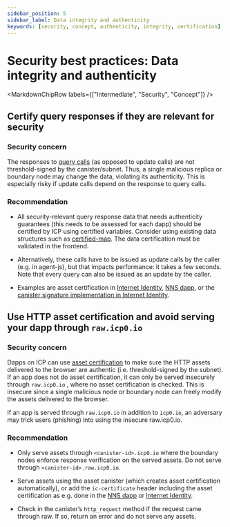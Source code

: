 ```yaml
---
sidebar_position: 5
sidebar_label: Data integrity and authenticity
keywords: [security, concept, authenticity, integrity, certification]
---
```



# Security best practices: Data integrity and authenticity

<MarkdownChipRow labels={["Intermediate", "Security", "Concept"]} />

## Certify query responses if they are relevant for security

### Security concern

The responses to [query calls](/docs/current/references/ic-interface-spec#http-interface) (as opposed to update calls) are not threshold-signed by the canister/subnet. Thus, a single malicious replica or boundary node may change the data, violating its authenticity. This is especially risky if update calls depend on the response to query calls.

### Recommendation

-   All security-relevant query response data that needs authenticity guarantees (this needs to be assessed for each dapp) should be certified by ICP using certified variables. Consider using existing data structures such as [certified-map](https://github.com/dfinity/cdk-rs/tree/main/library/ic-certified-map). The data certification must be validated in the frontend.

-   Alternatively, these calls have to be issued as update calls by the caller (e.g. in agent-js), but that impacts performance: it takes a few seconds. Note that every query can also be issued as an update by the caller.

-   Examples are asset certification in [Internet Identity](https://github.com/dfinity/internet-identity/blob/b29a6f68bbe5a49d048e12bc7a3263a9f43d080b/src/internet_identity/src/main.rs#L775-L808), [NNS dapp](https://github.com/dfinity/nns-dapp/blob/372c3562127d70c2fde059bc9c268e8ae858583e/rs/src/assets.rs#L121-L145), or the [canister signature implementation in Internet Identity](https://github.com/dfinity/internet-identity/blob/main/src/internet_identity/src/signature_map.rs).

## Use HTTP asset certification and avoid serving your dapp through `raw.icp0.io`

### Security concern

Dapps on ICP can use [asset certification](https://wiki.internetcomputer.org/wiki/HTTP_asset_certification) to make sure the HTTP assets delivered to the browser are authentic (i.e. threshold-signed by the subnet). If an app does not do asset certification, it can only be served insecurely through `raw.icp0.io` , where no asset certification is checked. This is insecure since a single malicious node or boundary node can freely modify the assets delivered to the browser.

If an app is served through `raw.icp0.io` in addition to `icp0.io`, an adversary may trick users (phishing) into using the insecure raw.icp0.io.

### Recommendation

- Only serve assets through `<canister-id>.icp0.io` where the boundary nodes enforce response verification on the served assets. Do not serve through `<canister-id>.raw.icp0.io`.

- Serve assets using the asset canister (which creates asset certification automatically), or add the `ic-certificate` header including the asset certification as e.g. done in the [NNS dapp](https://github.com/dfinity/nns-dapp) or [Internet Identity](https://github.com/dfinity/internet-identity).

- Check in the canister’s `http_request` method if the request came through raw. If so, return an error and do not serve any assets.
